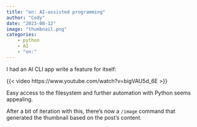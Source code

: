 ```yaml
---
title: "on: AI-assisted programming"
author: "Cody"
date: "2023-08-12"
image: "thumbnail.png"
categories: 
    - python
    - AI
    - "on:"
---
```


I had an AI CLI app write a feature for itself:

{{< video https://www.youtube.com/watch?v=bigVAU5d_6E >}}

Easy access to the filesystem and further automation with Python seems appealing.

After a bit of iteration with this, there's now a `/image` command that generated the thumbnail based on the post's content.

